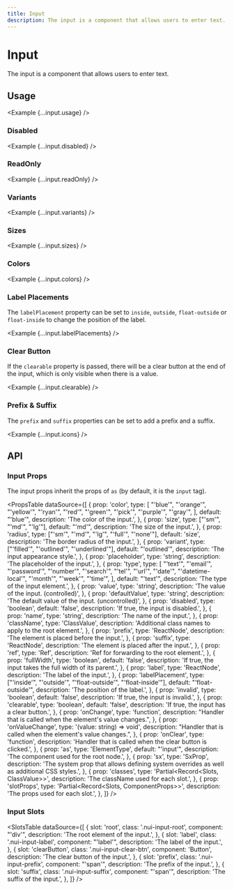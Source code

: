 ```yaml
---
title: Input
description: The input is a component that allows users to enter text.
---
```



# Input

The input is a component that allows users to enter text.

<ComponentLinks component='input' />

## Usage

<Example {...input.usage} />

### Disabled

<Example {...input.disabled} />

### ReadOnly

<Example {...input.readOnly} />

### Variants

<Example {...input.variants} />

### Sizes

<Example {...input.sizes} />

### Colors

<Example {...input.colors} />

### Label Placements

The `labelPlacement` property can be set to `inside`, `outside`, `float-outside` or `float-inside` to change the position of the label.

<Example {...input.labelPlacements} />

### Clear Button

If the `clearable` property is passed, there will be a clear button at the end of the input, which is only visible when there is a value.

<Example {...input.clearable} />

### Prefix & Suffix

The `prefix` and `suffix` properties can be set to add a prefix and a suffix.

<Example {...input.icons} />

## API

### Input Props

The input props inherit the props of `as` (by default, it is the `input` tag).

<PropsTable
  dataSource={[
    {
      prop: 'color',
      type: [
        "'blue'",
        "'orange'",
        "'yellow'",
        "'ryan'",
        "'red'",
        "'green'",
        "'pick'",
        "'purple'",
        "'gray'",
      ],
      default: "'blue'",
      description: 'The color of the input.',
    },
    {
      prop: 'size',
      type: ["'sm'", "'md'", "'lg'"],
      default: "'md'",
      description: 'The size of the input.',
    },
    {
      prop: 'radius',
      type: ["'sm'", "'md'", "'lg'", "'full'", "'none'"],
      default: 'size',
      description: 'The border radius of the input.',
    },
    {
      prop: 'variant',
      type: ["'filled'", "'outlined'", "'underlined'"],
      default: "'outlined'",
      description: 'The input appearance style.',
    },
    {
      prop: 'placeholder',
      type: 'string',
      description: 'The placeholder of the input.',
    },
    {
      prop: 'type',
      type: [
        "'text'",
        "'email'",
        "'password'",
        "'number'",
        "'search'",
        "'tel'",
        "'url'",
        "'date'",
        "'datetime-local'",
        "'month'",
        "'week'",
        "'time'",
      ],
      default: "'text'",
      description: 'The type of the input element.',
    },
    {
      prop: 'value',
      type: 'string',
      description: 'The value of the input. (controlled)',
    },
    {
      prop: 'defaultValue',
      type: 'string',
      description: 'The default value of the input. (uncontrolled)',
    },
    {
      prop: 'disabled',
      type: 'boolean',
      default: 'false',
      description: 'If true, the input is disabled.',
    },
    {
      prop: 'name',
      type: 'string',
      description: 'The name of the input.',
    },
    {
      prop: 'className',
      type: 'ClassValue',
      description: 'Additional class names to apply to the root element.',
    },
    {
      prop: 'prefix',
      type: 'ReactNode',
      description: 'The element is placed before the input.',
    },
    {
      prop: 'suffix',
      type: 'ReactNode',
      description: 'The element is placed after the input.',
    },
    {
      prop: 'ref',
      type: 'Ref',
      description: 'Ref for forwarding to the root element.',
    },
    {
      prop: 'fullWidth',
      type: 'boolean',
      default: 'false',
      description: 'If true, the input takes the full width of its parent.',
    },
    {
      prop: 'label',
      type: 'ReactNode',
      description: 'The label of the input.',
    },
    {
      prop: 'labelPlacement',
      type: ["'inside'", "'outside'", "'float-outside'", "'float-inside'"],
      default: "'float-outside'",
      description: 'The position of the label.',
    },
    {
      prop: 'invalid',
      type: 'boolean',
      default: 'false',
      description: 'If true, the input is invalid.',
    },
    {
      prop: 'clearable',
      type: 'boolean',
      default: 'false',
      description: 'If true, the input has a clear button.',
    },
    {
      prop: 'onChange',
      type: 'function',
      description: "Handler that is called when the element's value changes.",
    },
    {
      prop: 'onValueChange',
      type: '(value: string) => void',
      description: "Handler that is called when the element's value changes.",
    },
    {
      prop: 'onClear',
      type: 'function',
      description: 'Handler that is called when the clear button is clicked.',
    },
    {
      prop: 'as',
      type: 'ElementType',
      default: "'input'",
      description: 'The component used for the root node.',
    },
    {
      prop: 'sx',
      type: 'SxProp<SwitchOwnerState>',
      description:
        'The system prop that allows defining system overrides as well as additional CSS styles.',
    },
    {
      prop: 'classes',
      type: 'Partial<Record<Slots, ClassValue>>',
      description: 'The className used for each slot.',
    },
    {
      prop: 'slotProps',
      type: 'Partial<Record<Slots, ComponentProps>>',
      description: 'The props used for each slot.',
    },
  ]}
/>

### Input Slots

<SlotsTable
  dataSource={[
    {
      slot: 'root',
      class: '.nui-input-root',
      component: "'div'",
      description: 'The root element of the input.',
    },
    {
      slot: 'label',
      class: '.nui-input-label',
      component: "'label'",
      description: 'The label of the input.',
    },
    {
      slot: 'clearButton',
      class: '.nui-input-clear-btn',
      component: 'Button',
      description: 'The clear button of the input.',
    },
    {
      slot: 'prefix',
      class: '.nui-input-prefix',
      component: "'span'",
      description: 'The prefix of the input.',
    },
    {
      slot: 'suffix',
      class: '.nui-input-suffix',
      component: "'span'",
      description: 'The suffix of the input.',
    },
  ]}
/>
